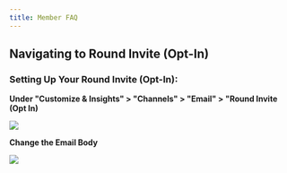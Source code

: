 ```yaml
---
title: Member FAQ
---
```


**Navigating to Round Invite (Opt-In)**
---------------------------------------

### Setting Up Your Round Invite (Opt-In):

**Under "Customize & Insights" > "Channels" > "Email" > "Round Invite (Opt In)**

![](/images/opt1.png)

**Change the Email Body**

![](/images/opt2.png)
